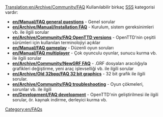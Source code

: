 [[Translation:en/Archive/Community/FAQ]]
{{en/Manual/Navigation}}
Kullanılabilir birkaç [https://www.wikipedia.org/wiki/FAQ SSS] kategorisi vardır:

*'''[[en/Manual/FAQ general questions]]''' - Genel sorular
*'''[[en/Archive/Manual/Installation FAQ]]''' - Kurulum, sistem gereksinimleri vb. ile ilgili sorular
*'''[[en/Archive/Community/FAQ OpenTTD versions]]''' - OpenTTD'nin çeşitli sürümleri için kullanılan terminolojiyi açıklar
*'''[[en/Manual/FAQ gameplay]]''' - Düzenli oyun soruları
*'''[[en/Manual/FAQ multiplayer]]''' - Çok oyunculu oyunlar, sunucu kurma vb. ile ilgili sorular
*'''[[en/Archive/Community/NewGRF FAQ]]''' - .GRF dosyaları aracılığıyla grafikleri değiştirme, yeni araç işlevselliği vb. ile ilgili sorular
*'''[[en/Archive/Old 32bpp/FAQ 32 bit graphics]]''' - 32 bit grafik ile ilgili sorular.
*'''[[en/Archive/Community/FAQ troubleshooting]]''' - Oyun çökmeleri, sorunlar vb. ile ilgili
*'''[[en/Development/FAQ development]]''' - OpenTTD'nin geliştirilmesi ile ilgili sorular, ör. kaynak indirme, derleyici kurma vb.

[[Category:en/FAQs]]